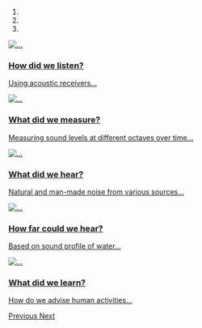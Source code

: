 
<div id="carousel-example-generic" class="carousel slide" data-ride="carousel">
<!-- Indicators -->
<ol class="carousel-indicators">
  <li data-target="#carousel-example-generic" data-slide-to="0" class="active"></li>
  <li data-target="#carousel-example-generic" data-slide-to="1"></li>
  <li data-target="#carousel-example-generic" data-slide-to="2"></li>
</ol>

<!-- Wrapper for slides -->
<div class="carousel-inner" role="listbox">
  <div class="item active">
  <a href="q-how-listen.html"> 
  <img src="figs/fieldwork_fulmar.jpg" alt="...">
  <div class="carousel-caption">
  <h3>How did we listen?</h3>
  <p>Using acoustic receivers...</p>
  </div>
  </a>
  </div>

  <div class="item">
  <a href="q-what-measure.html.html"> 
  <img src="figs/streamgraph.png" alt="...">
  <div class="carousel-caption">
  <h3>What did we measure?</h3>
  <p>Measuring sound levels at different octaves over time...</p>
  </div>
  </a>
  </div>

  <div class="item">
  <a href="q-what-hear.html"> 
  <img src="figs/infographic.jpg" alt="...">
  <div class="carousel-caption">
  <h3>What did we hear?</h3>
  <p>Natural and man-made noise from various sources...</p>
  </div>
  </a>
  </div>
  
  <div class="item">
  <a href="q-how-far.html"> 
  <img src="figs/sound_propogation.png" alt="...">
  <div class="carousel-caption">
  <h3>How far could we hear?</h3>
  <p>Based on sound profile of water...</p>
  </div>
  </a>
  </div>

  <div class="item">
  <a href="q-what-learn.html"> 
  <img src="figs/infographic.jpg" alt="...">
  <div class="carousel-caption">
  <h3>What did we learn?</h3>
  <p>How do we advise human activities...</p>
  </div>
  </a>
  </div>

</div>

<!-- Controls -->
<a class="left carousel-control" href="#carousel-example-generic" role="button" data-slide="prev">
  <span class="glyphicon glyphicon-chevron-left" aria-hidden="true"></span>
  <span class="sr-only">Previous</span>
</a>
<a class="right carousel-control" href="#carousel-example-generic" role="button" data-slide="next">
  <span class="glyphicon glyphicon-chevron-right" aria-hidden="true"></span>
  <span class="sr-only">Next</span>
</a>
</div>